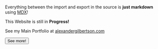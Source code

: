 
Everything between the import and export in the source is **just markdown** using [MDX](https://mdxjs.com/)!

This Website is still in **Progress!**

See my Main Portfolio at [alexandergilbertson.com](https://www.alexandergilbertson.com)

<button>See more!</button>
